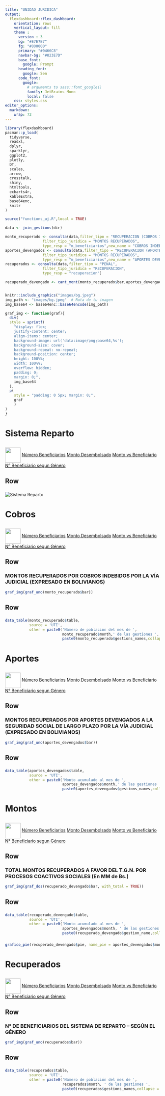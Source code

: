 ```yaml
---
title: "UNIDAD JURIDICA"
output: 
  flexdashboard::flex_dashboard:
    orientation: rows
    vertical_layout: fill
    theme : 
      version : 3
      bg: "#E7E7E7"
      fg: "#000000" 
      primary: "#0466C8"
      navbar-bg: "#023E7D"
      base_font: 
        google: Prompt
      heading_font:
        google: Sen
      code_font:
        google: 
          # arguments to sass::font_google() 
          family: JetBrains Mono
          local: false
    css: styles.css
editor_options: 
  markdown: 
    wrap: 72
---
```


```r
library(flexdashboard)
pacman::p_load(
  tidyverse,
  readxl,
  dplyr,
  sparklyr,
  ggplot2,
  plotly,
  DT,
  scales,
  arrow,
  crosstalk,
  shiny,
  htmltools,
  echarts4r,
  kableExtra,
  base64enc,
  knitr
)

source("functions_uj.R",local = TRUE)

data <- join_gestions(dir)

monto_recuperado <- consulta(data,filter_tipo = "RECUPERACION (COBROS INDEBIDOS Y OTRAS ACREENCIAS)", 
                 filter_tipo_juridica = "MONTOS RECUPERADOS",
                 type_resp = "m_beneficiarios",new_name = "COBROS INDEBIDOS")
aportes_devengados <- consulta(data,filter_tipo = "RECUPERACION (APORTES DEVENGADOS)", 
                 filter_tipo_juridica = "MONTOS RECUPERADOS",
                 type_resp = "m_beneficiarios",new_name = "APORTES DEVENGADOS")
recuperados <- consulta(data,filter_tipo = "PENAL", 
                 filter_tipo_juridica = "RECUPERACION",
                 type_resp = "recuperacion")

recuperado_devengado <- cant_mont(monto_recuperado$bar,aportes_devengados$bar)


knitr::include_graphics("images/bg.jpeg")
img_path <- "images/bg.jpeg"  # Ruta de tu imagen
img_base64 <- base64enc::base64encode(img_path)

graf_img <- function(graf){
  div(
  style = sprintf(
    "display: flex; 
    justify-content: center; 
    align-items: center; 
    background-image: url('data:image/png;base64,%s'); 
    background-size: cover; 
    background-repeat: no-repeat; 
    background-position: center; 
    height: 100%%; 
    width: 100%%; 
    overflow: hidden;
    padding: 0; 
    margin: 0;",
    img_base64
  ),
  p(
    style = "padding: 0 5px; margin: 0;",
    graf
    )
)
}

```

# Sistema Reparto {.hidden}

##  {.sidebar}

<img src='../_data/logo.png' style='height: 50px; vertical-align: middle; background-color: white;'>
[Número Beneficiarios](#cobros) 
[Monto Desembolsado](#aportes)
[Monto vs Beneficiario](#montos) 
[N° Beneficiario segun Género](#recuperados) 

## Row

### 

<img src="../_data/UJ.png" alt="Sistema Reparto" style="max-width: 100%;"/>

# Cobros {#cobros .hidden}

## {.sidebar}

<img src='../_data/logo.png' style='height: 50px; vertical-align: middle; background-color: white;'>
[Número Beneficiarios](#cobros) 
[Monto Desembolsado](#aportes)
[Monto vs Beneficiario](#montos) 
[N° Beneficiario segun Género](#recuperados) 

## Row {data-height="650" .custom-row}

### MONTOS RECUPERADOS POR COBROS INDEBIDOS POR LA VÍA JUDICIAL (EXPRESADO EN BOLIVIANOS)

```r
graf_img(graf_uno(monto_recuperado$bar))
```

## Row {data-height="250"}

###  

```r
data_table(monto_recuperado$table,
           source = 'UTI',
           other = paste0('Número de población del mes de ', 
                          monto_recuperado$month,' de las gestiones ',
                          paste0(monto_recuperado$gestions_names,collapse = "-")))
```

# Aportes {#aportes .hidden}

##  {.sidebar}

<img src='../_data/logo.png' style='height: 50px; vertical-align: middle; background-color: white;'>
[Número Beneficiarios](#cobros) 
[Monto Desembolsado](#aportes)
[Monto vs Beneficiario](#montos) 
[N° Beneficiario segun Género](#recuperados)  

## Row {data-height="650"}

### MONTOS RECUPERADOS POR APORTES DEVENGADOS A LA SEGURIDAD SOCIAL DE LARGO PLAZO POR LA VÍA JUDICIAL (EXPRESADO EN BOLIVIANOS)

```r
graf_img(graf_uno(aportes_devengados$bar))
```

## Row {data-height="250"}

### 

```r
data_table(aportes_devengados$table,
           source = 'UTI',
           other = paste0('Monto acumulado al mes de ', 
                          aportes_devengados$month,' de las gestiones ', 
                          paste0(aportes_devengados$gestions_names,collapse = "-")))
```

# Montos {#montos .hidden}

##  {.sidebar}

<img src='../_data/logo.png' style='height: 50px; vertical-align: middle; background-color: white;'>
[Número Beneficiarios](#cobros) 
[Monto Desembolsado](#aportes)
[Monto vs Beneficiario](#montos) 
[N° Beneficiario segun Género](#recuperados)  

## Row {data-height="650"}

### TOTAL MONTOS RECUPERADOS A FAVOR DEL T.G.N. POR PROCESOS COACTIVOS SOCIALES (En MM de Bs.)

```r
graf_img(graf_dos(recuperado_devengado$bar, with_total = TRUE))
```

## Row {data-height="250"}

### 

```r
data_table(recuperado_devengado$table,
           source = 'UTI',
           other = paste0('Monto acumulado al mes de ', 
                          aportes_devengados$month, ' de las gestiones ', 
                          paste0(recuperado_devengado$gestion_name,collapse = "-")))
```

###  {data-width="350"}

```r
grafico_pie(recuperado_devengado$pie, name_pie = aportes_devengados$month)
```

# Recuperados {#recuperados .hidden}

##  {.sidebar}

<img src='../_data/logo.png' style='height: 50px; vertical-align: middle; background-color: white;'>
[Número Beneficiarios](#cobros) 
[Monto Desembolsado](#aportes)
[Monto vs Beneficiario](#montos) 
[N° Beneficiario segun Género](#recuperados) 

## Row {data-height="650"}

### N° DE BENEFICIARIOS DEL SISTEMA DE REPARTO -- SEGÚN EL GÉNERO

```r
graf_img(graf_uno(recuperados$bar))
```

## Row {data-height="250"}

###  {data-width="650"}

```r
data_table(recuperados$table,
           source = 'UTI',
           other = paste0('Número de población del mes de ', 
                          recuperados$month, ' de las gestiones ', 
                          paste0(recuperados$gestions_names,collapse = "-")))
```


